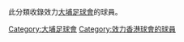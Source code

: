 {{Catnav|頁面分類|...|各國足球|香港足球|效力香港球會的球員}}
{{Catnav|頁面分類|...|香港體育|香港足球|效力香港球會的球員}}

此分類收錄效力[[大埔足球會|大埔足球會]]的球員。

[[Category:大埔足球會|Category:大埔足球會]]
[[Category:效力香港球會的球員|Category:效力香港球會的球員]]